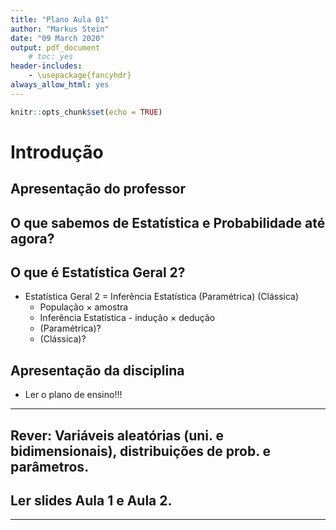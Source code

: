 ---
title: "Plano Aula 01"
author: "Markus Stein"
date: "09 March 2020"
output: pdf_document
    # toc: yes
header-includes:
    - \usepackage{fancyhdr}
always_allow_html: yes
---
\addtolength{\headheight}{1.0cm} 
\pagestyle{fancyplain} 
\lhead{\includegraphics[height=1.5cm]{LogoIME.png}}
\rhead{\includegraphics[height=1.5cm]{images.jpeg}}
\chead{UNIVERSIDADE FEDERAL DO RIO GRANDE DO SUL \\
INSTITUTO DE MATEMÁTICA E ESTATÍSTICA \\
DEPARTAMENTO DE ESTATÍSTICA \\
\vspace{0.3cm}
MAT02215 - Estatística Geral 2 - 2020/1
}
\renewcommand{\headrulewidth}{0pt} 


```{r setup, include=FALSE}
knitr::opts_chunk$set(echo = TRUE)
```

# Introdução  

## Apresentação do professor  

\vspace{0.5cm}


## O que sabemos de Estatística e Probabilidade até agora?  

\vspace{0.5cm}

## O que é Estatística Geral 2?  
* Estatística Geral 2 = Inferência Estatística (Paramétrica) (Clássica)  
	+ População $\times$ amostra  
	+ Inferência Estatística - indução $\times$ dedução  
	+ (Paramétrica)?  
	+ (Clássica)?  

\vspace{0.5cm}

## Apresentação da disciplina  
* Ler o plano de ensino!!!  


\vspace{1.0cm}

***
## Rever: Variáveis aleatórias (uni. e bidimensionais), distribuições de prob. e parâmetros.

## Ler slides Aula 1 e Aula 2.
***
